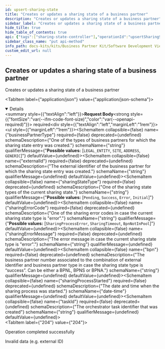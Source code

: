 ```yaml
---
id: upsert-sharing-state
title: "Creates or updates a sharing state of a business partner"
description: "Creates or updates a sharing state of a business partner"
sidebar_label: "Creates or updates a sharing state of a business partner"
hide_title: true
hide_table_of_contents: true
api: {"tags":["sharing-state-controller"],"operationId":"upsertSharingState","requestBody":{"content":{"application/json":{"schema":{"type":"object","properties":{"businessPartnerType":{"type":"string","description":"One of the types of business partners for which the sharing state entry was created.","enum":["LEGAL_ENTITY","SITE","ADDRESS","GENERIC"]},"externalId":{"type":"string","description":"The external identifier of the business partner for which the sharing state entry was created."},"sharingStateType":{"type":"string","description":"One of the sharing state types of the current sharing state.","enum":["Pending","Success","Error","Initial"]},"sharingErrorCode":{"type":"string","description":"One of the sharing error codes in case the current sharing state type is \"error\".","enum":["SharingProcessError","SharingTimeout","BpnNotInPool"]},"sharingErrorMessage":{"type":"string","description":"The error message in case the current sharing state type is \"error\"."},"bpn":{"type":"string","description":"The business partner number associated to the combination of external identifier and business partner type in case the sharing state type is “success”. Can be either a BPNL, BPNS or BPNA."},"sharingProcessStarted":{"type":"string","description":"The date and time when the sharing process was started.","format":"date-time"},"taskId":{"type":"string","description":"The orchestrator task identifier that was created"}},"description":"A sharing state entry shows the progress in the sharing process and is updated each time the progress for a business partner changes. The business partner is identified by a combination of external ID and business partner type."}}},"required":true},"responses":{"204":{"description":"Operation completed successfully"},"400":{"description":"Invalid data (e.g. external ID)"}},"description":"Creates or updates a sharing state of a business partner","method":"put","path":"/api/catena/sharing-state","servers":[{"url":"http://localhost:8081","description":"Generated server url"}],"jsonRequestBodyExample":{"businessPartnerType":"LEGAL_ENTITY","externalId":"string","sharingStateType":"Pending","sharingErrorCode":"SharingProcessError","sharingErrorMessage":"string","bpn":"string","sharingProcessStarted":"2023-11-02","taskId":"string"},"info":{"title":"Business Partner Data Management Gate","description":"A gate for a member to share business partner data with CatenaX","version":"4.1.0-SNAPSHOT"},"postman":{"name":"Creates or updates a sharing state of a business partner","description":{"type":"text/plain"},"url":{"path":["api","catena","sharing-state"],"host":["{{baseUrl}}"],"query":[],"variable":[]},"header":[{"key":"Content-Type","value":"application/json"}],"method":"PUT","body":{"mode":"raw","raw":"\"\"","options":{"raw":{"language":"json"}}}}}
sidebar_class_name: "put api-method"
info_path: docs-kits/kits/Business Partner Kit/Software Development View/Gate Api/business-partner-data-management-gate
custom_edit_url: null
---
```



## Creates or updates a sharing state of a business partner



Creates or updates a sharing state of a business partner

<MimeTabs><TabItem label={"application/json"} value={"application/json-schema"}><details style={{}} data-collapsed={false} open={true}><summary style={{"textAlign":"left"}}><strong>Request Body</strong><strong style={{"fontSize":"var(--ifm-code-font-size)","color":"var(--openapi-required)"}}> required</strong></summary><div style={{"textAlign":"left","marginLeft":"1rem"}}></div><ul style={{"marginLeft":"1rem"}}><SchemaItem collapsible={false} name={"businessPartnerType"} required={false} deprecated={undefined} schemaDescription={"One of the types of business partners for which the sharing state entry was created."} schemaName={"string"} qualifierMessage={"**Possible values:** [`LEGAL_ENTITY`, `SITE`, `ADDRESS`, `GENERIC`]"} defaultValue={undefined}></SchemaItem><SchemaItem collapsible={false} name={"externalId"} required={false} deprecated={undefined} schemaDescription={"The external identifier of the business partner for which the sharing state entry was created."} schemaName={"string"} qualifierMessage={undefined} defaultValue={undefined}></SchemaItem><SchemaItem collapsible={false} name={"sharingStateType"} required={false} deprecated={undefined} schemaDescription={"One of the sharing state types of the current sharing state."} schemaName={"string"} qualifierMessage={"**Possible values:** [`Pending`, `Success`, `Error`, `Initial`]"} defaultValue={undefined}></SchemaItem><SchemaItem collapsible={false} name={"sharingErrorCode"} required={false} deprecated={undefined} schemaDescription={"One of the sharing error codes in case the current sharing state type is \"error\"."} schemaName={"string"} qualifierMessage={"**Possible values:** [`SharingProcessError`, `SharingTimeout`, `BpnNotInPool`]"} defaultValue={undefined}></SchemaItem><SchemaItem collapsible={false} name={"sharingErrorMessage"} required={false} deprecated={undefined} schemaDescription={"The error message in case the current sharing state type is \"error\"."} schemaName={"string"} qualifierMessage={undefined} defaultValue={undefined}></SchemaItem><SchemaItem collapsible={false} name={"bpn"} required={false} deprecated={undefined} schemaDescription={"The business partner number associated to the combination of external identifier and business partner type in case the sharing state type is “success”. Can be either a BPNL, BPNS or BPNA."} schemaName={"string"} qualifierMessage={undefined} defaultValue={undefined}></SchemaItem><SchemaItem collapsible={false} name={"sharingProcessStarted"} required={false} deprecated={undefined} schemaDescription={"The date and time when the sharing process was started."} schemaName={"date-time"} qualifierMessage={undefined} defaultValue={undefined}></SchemaItem><SchemaItem collapsible={false} name={"taskId"} required={false} deprecated={undefined} schemaDescription={"The orchestrator task identifier that was created"} schemaName={"string"} qualifierMessage={undefined} defaultValue={undefined}></SchemaItem></ul></details></TabItem></MimeTabs><div><ApiTabs><TabItem label={"204"} value={"204"}><div>

Operation completed successfully

</div><div></div></TabItem><TabItem label={"400"} value={"400"}><div>

Invalid data (e.g. external ID)

</div><div></div></TabItem></ApiTabs></div>
      